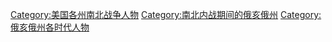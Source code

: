 [[Category:美国各州南北战争人物|Category:美国各州南北战争人物]]
[[Category:南北内战期间的俄亥俄州|Category:南北内战期间的俄亥俄州]]
[[Category:俄亥俄州各时代人物|Category:俄亥俄州各时代人物]]